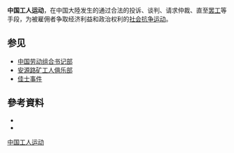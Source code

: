 {{no footnotes|time=2018-03-27T12:16:04+00:00}}
{{expand|time=2013-03-10T13:52:15+00:00}}
'''中国工人运动'''，在中国大陸发生的通过合法的投诉、谈判、请求仲裁、直至[[罢工|罢工]]等手段，为被雇佣者争取经济利益和政治权利的[[社会抗争运动|社会抗争运动]]。

==参见==
* [[中国劳动组合书记部|中国劳动组合书记部]]
* [[安源路矿工人俱乐部|安源路矿工人俱乐部]]
* [[佳士事件|佳士事件]]

== 參考資料 ==
*{{cite book|title=中国工人运动的先驱|volume=2|publisher=工人出版社|year=1983|url=https://books.google.com.hk/books?id=j7MnAQAAIAAJ|access-date=2019-07-28|archive-date=2020-11-05|archive-url=https://web.archive.org/web/20201105071825/https://books.google.com.hk/books?id=j7MnAQAAIAAJ|dead-url=no}}
*{{cite book|title=中国工人运动史话|volume=1|isbn=9787500814153|author1=邹沛|author2=刘真|publisher=中国工人出版社|year=1993|url=https://books.google.com.hk/books?id=CgVkAAAAIAAJ|access-date=2019-07-28|archive-date=2020-11-05|archive-url=https://web.archive.org/web/20201105064215/https://books.google.com.hk/books?id=CgVkAAAAIAAJ|dead-url=no}}

{{Event-stub}}
[[Category:中国工人运动|]]